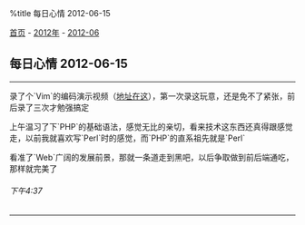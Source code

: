 %title 每日心情 2012-06-15

[[../../../index|首页]] - [[../index|2012年]] - [[index|2012-06]]
==每日心情 2012-06-15==
----
录了个`Vim`的编码演示视频（[[../../../code/linux/vim/vim_gtk|地址在这]]），第一次录这玩意，还是免不了紧张，前后录了三次才勉强搞定

上午温习了下`PHP`的基础语法，感觉无比的亲切，看来技术这东西还真得跟感觉走，以前我就喜欢写`Perl`时的感觉，而`PHP`的直系祖先就是`Perl`

看准了`Web`广阔的发展前景，那就一条道走到黑吧，以后争取做到前后端通吃，那样就完美了
======下午4:37======
----
